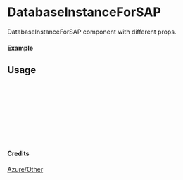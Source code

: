 
<Meta of={DatabaseInstanceForSAP} title="Azure/Other/DatabaseInstanceForSAP" />

# DatabaseInstanceForSAP

DatabaseInstanceForSAP component with different props.

#### Example

<Canvas of={DatabaseInstanceForSAP.Primary} />

## Usage

```ts
import { DatabaseInstanceForSAP } from "yadl-ui";

const Example = () => {
  return (
      <DatabaseInstanceForSAP />
  );
};

export default Example;
```

#### Credits
[Azure/Other](https://learn.microsoft.com/en-us/azure/architecture/icons/)
